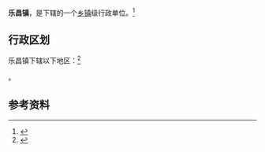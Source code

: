 {{中国乡级行政区|14/10/21/100/000}}

'''乐昌镇'''，是{{PRC admin/fullname|14/10/21/100/000|3}}下辖的一个[[乡镇|乡镇]]级行政单位。<ref>{{PRC admin/ref sgc|{{PRC admin/parent|14/10/21/100/000}}}}</ref>

== 行政区划 ==

乐昌镇下辖以下地区：<ref>{{PRC admin/ref sgc|14/10/21/100/000}}</ref>

{{PRC admin/children|14/10/21/100/000}}。

== 参考资料 ==

{{reflist}}

{{行政区划小作品}}
{{PRC admin/navcat|14/10/21/100/000}}